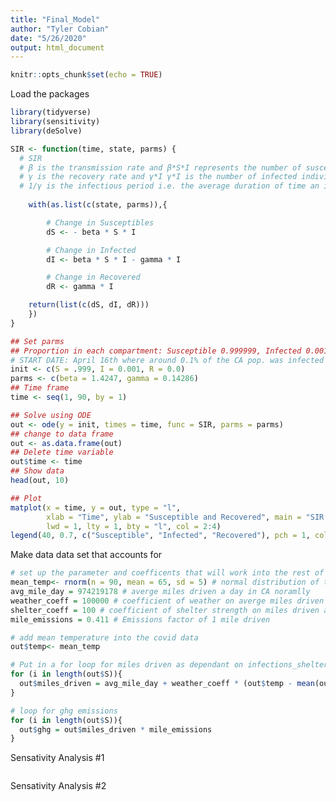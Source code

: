 ```yaml
---
title: "Final_Model"
author: "Tyler Cobian"
date: "5/26/2020"
output: html_document
---
```


```r
knitr::opts_chunk$set(echo = TRUE)
```

Load the packages
```r
library(tidyverse)
library(sensitivity)
library(deSolve)
```

```r
SIR <- function(time, state, parms) {
  # SIR 
  # β is the transmission rate and β*S*I represents the number of susceptible individuals that become infected per   day
  # γ is the recovery rate and γ*I γ*I is the number of infected individuals that recover per day 
  # 1/γ is the infectious period i.e. the average duration of time an individual remains infected.
  
    with(as.list(c(state, parms)),{

        # Change in Susceptibles
        dS <- - beta * S * I 

        # Change in Infected
        dI <- beta * S * I - gamma * I 

        # Change in Recovered
        dR <- gamma * I 

    return(list(c(dS, dI, dR)))
    })
}

## Set parms
## Proportion in each compartment: Susceptible 0.999999, Infected 0.001, Recovered 0
# START DATE: April 16th where around 0.1% of the CA pop. was infected by COVID 
init <- c(S = .999, I = 0.001, R = 0.0)
parms <- c(beta = 1.4247, gamma = 0.14286)
## Time frame
time <- seq(1, 90, by = 1)

## Solve using ODE
out <- ode(y = init, times = time, func = SIR, parms = parms)
## change to data frame
out <- as.data.frame(out)
## Delete time variable
out$time <- time
## Show data
head(out, 10)

## Plot
matplot(x = time, y = out, type = "l",
        xlab = "Time", ylab = "Susceptible and Recovered", main = "SIR Model",
        lwd = 1, lty = 1, bty = "l", col = 2:4)
legend(40, 0.7, c("Susceptible", "Infected", "Recovered"), pch = 1, col = 2:4, bty = "n")
```


Make data data set that accounts for 
```r

# set up the parameter and coefficents that will work into the rest of the data
mean_temp<- rnorm(n = 90, mean = 65, sd = 5) # normal distribution of temperature
avg_mile_day = 974219178 # averge miles driven a day in CA noramlly
weather_coeff = 100000 # coefficient of weather on averge miles driven a day in CA
shelter_coeff = 100 # coefficient of shelter strength on miles driven a day in CA
mile_emissions = 0.411 # Emissions factor of 1 mile driven 

# add mean temperature into the covid data 
out$temp<- mean_temp

# Put in a for loop for miles driven as dependant on infections_shelter and temperature
for (i in length(out$S)){
  out$miles_driven = avg_mile_day + weather_coeff * (out$temp - mean(out$temp)) - shelter_coeff * (1-shelter_strength)
}

# loop for ghg emissions
for (i in length(out$S)){
  out$ghg = out$miles_driven * mile_emissions
}

```

Sensativity Analysis #1
```r

```

Sensativity Analysis #2
```r

```















